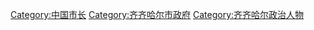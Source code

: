 [[Category:中国市长|Category:中国市长]]
[[Category:齐齐哈尔市政府|Category:齐齐哈尔市政府]]
[[Category:齐齐哈尔政治人物|Category:齐齐哈尔政治人物]]